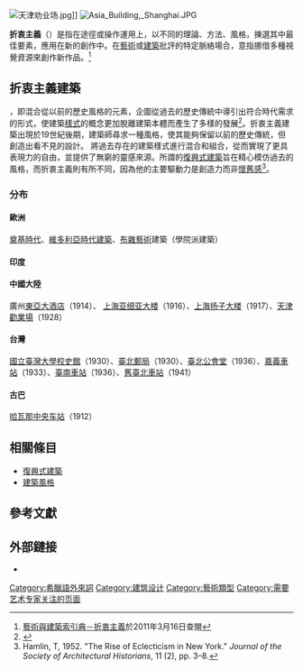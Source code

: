 {{NoteTA
|G1=地名
|1=zh-hans:哈瓦那;zh-tw:哈瓦那;zh-hk:夏灣拿;zh-cn:哈瓦那;}}
{{Multiple issues|{{expand language|1=en|time=2012-02-03T10:46:05+00:00}}
{{expert|subject=艺术|time=2012-02-03T10:46:05+00:00}}
}}
[[File:天津劝业场.jpg|thumb]]]]
[[File:Asia_Building,_Shanghai.JPG|thumb]]

'''折衷主義'''（{{Lang-en|eclecticism}}）是指在途徑或操作運用上，以不同的理論、方法、風格，揀選其中最佳要素，應用在新的創作中。在[[藝術|藝術]]或[[建築|建築]]批評的特定脈絡場合，意指挪借多種視覺資源來創作新作品。<ref>[http://db1x.sinica.edu.tw/caat/caat_rptcaatc.php?_op=?SUBJECT_ID:300056522 藝術與建築索引典－折衷主義]{{dead link|date=2018年3月 |bot=InternetArchiveBot |fix-attempted=yes }}於2011年3月16日查閱</ref>

== 折衷主義建築 ==
{{Translink|en|Eclecticism in architecture|4=折衷主義建築}}，即混合從以前的歷史風格的元素，企圖從過去的歷史傳統中導引出符合時代需求的形式，使建築[[建筑风格|樣式]]的概念更加脫離建築本體而產生了多樣的發展<ref>{{Cite web|title=折衷主義建築形式的理念與發展|url=http://www.ad.ntust.edu.tw/grad/think/HOMEWORK/Master/Form/ECLECT.htm|accessdate=2020-09-02|author=林祺錦|date=|format=|work=台灣科技大學建築系|publisher=|language=|archive-date=2020-10-25|archive-url=https://web.archive.org/web/20201025194120/http://www.ad.ntust.edu.tw/grad/think/HOMEWORK/Master/Form/ECLECT.htm|dead-url=no}}</ref>。折衷主義建築出現於19世紀後期，建築師尋求一種風格，使其能夠保留以前的歷史傳統，但創造出看不見的設計。 將過去存在的建築樣式進行混合和組合，從而實現了更具表現力的自由，並提供了無窮的靈感來源。所謂的[[复兴式建筑|復興式建築]]旨在精心模仿過去的風格，而折衷主義則有所不同，因為他的主要驅動力是創造力而非[[懷舊|懷舊感]]<ref name="Hamlin2">Hamlin, T, 1952. "The Rise of Eclecticism in New York." ''Journal of the Society of Architectural Historians'', 11 (2), pp. 3–8.</ref>。

=== 分布 ===

==== 歐洲 ====
[[奠基時代|奠基時代]]、[[維多利亞時代建築|維多利亞時代建築]]、[[布雜藝術|布雜藝術]]建築（學院派建築）

==== 印度 ====
{{Translink|en|Indo-Saracenic architecture|4=印度-撒拉遜式建築}}

==== 中國大陸 ====
廣州[[东亚酒店|東亞大酒店]]（1914）、 [[上海亚细亚大楼|上海亚细亚大楼]]（1916）、[[扬子大楼|上海扬子大楼]]（1917）、[[天津劝业场|天津勸業場]]（1928）

==== 台灣 ====
[[國立臺灣大學校史館|國立臺灣大學校史館]]（1930）、[[臺北郵局|臺北郵局]]（1930）、[[中山堂_(臺北市)|臺北公會堂]]（1936）、[[嘉義車站|嘉義車站]]（1933）、[[臺南車站|臺南車站]]（1936）、[[臺北車站#第三代車站|舊臺北車站]]（1941）

==== 古巴 ====
[[哈瓦那中央车站|哈瓦那中央车站]]（1912）

== 相關條目 ==

* [[复兴式建筑|復興式建築]]
* [[建筑风格|建築風格]]

== 參考文獻 ==
{{Reflist|2}}
==外部鏈接==
*{{Commons category-inline|Eclectic art|艺术中的折衷主义}}

{{从众行为}}
{{Authority control}}
[[Category:希臘語外來詞|Category:希臘語外來詞]]
[[Category:建筑设计|Category:建筑设计]]
[[Category:藝術類型|Category:藝術類型]]
[[Category:需要艺术专家关注的页面|Category:需要艺术专家关注的页面]]